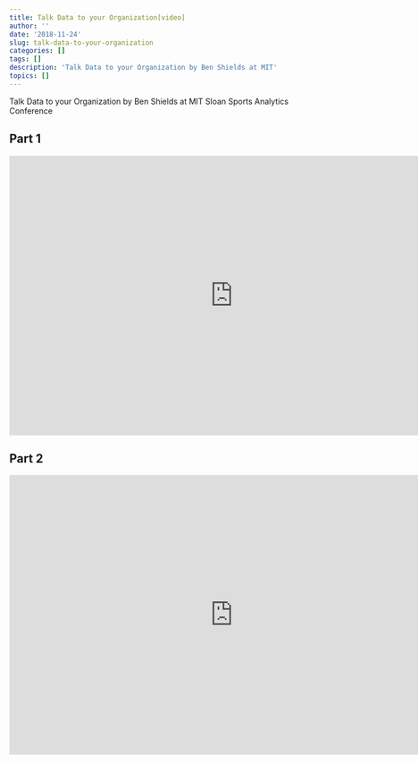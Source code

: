 ```yaml
---
title: Talk Data to your Organization[video]
author: ''
date: '2018-11-24'
slug: talk-data-to-your-organization
categories: []
tags: []
description: 'Talk Data to your Organization by Ben Shields at MIT'
topics: []
---
```


Talk Data to your Organization by Ben Shields at MIT Sloan Sports Analytics Conference 

## Part 1
<iframe width="800" height="500" src="https://www.youtube.com/embed/txrOQ2p7xK8" frameborder="0" allow="autoplay; encrypted-media" allowfullscreen></iframe>

## Part 2
<iframe width="800" height="500" src="https://www.youtube.com/embed/ziMuuvJLX9s" frameborder="0" allow="autoplay; encrypted-media" allowfullscreen></iframe>




